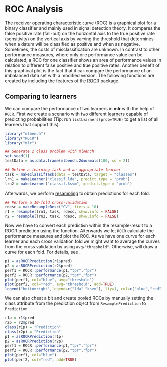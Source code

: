# ROC Analysis

The receiver operating characteristic curve (ROC) is a graphical plot
for a binary classifier and mainly used in signal detection theory. It
compares the false positive rate (fall-out) on the horizontal axis to
the true positive rate (sensitivity) on the vertical axis by varying
the threshold that determines when a datum will be classified as positive and
when as negative. Sometimes, the costs of misclassification are unknown.
In contrast to other performance measures, where only one performance value can
be calculated, a ROC for one classifier shows an area of
performance values in relation to different false positive and true
positive rates. Another benefit of this graphical plot is the
fact that it can compare the performance of an imbalanced data set
with a modified version. The following functions are created by
including the features of the [ROCR](http://cran.r-project.org/web/packages/ROCR/index.html) package.

## Comparing to learners

We can compare the performance of two learners in **mlr** with the help of `ROCR`.
First we create a scenario with two different [learners](learner.md) capable of
predicting probabilities (Tip: run `listLearners(prob=TRUE)` to get a list of
all learners that support this).
```r
library("mlbench")
library("ROCR")
library("mlr")
```

```r
## Generate 2 class problem with mlbench
set.seed(1)
testData = as.data.frame(mlbench.2dnormals(100, sd = 2))

## Define a learning task and an appropriate learner
task = makeClassifTask(data = testData, target = "classes")
lrn1 = makeLearner("classif.lda", predict.type = "prob")
lrn2 = makeLearner("classif.ksvm", predict.type = "prob")
```

Afterwards, we perform [resampling](resample.md) to obtain predictions for each fold.
```r
## Perform a 10-fold cross-validation
rdesc = makeResampleDesc("CV", iters = 10)
r1 = resample(lrn1, task, rdesc, show.info = FALSE)
r2 = resample(lrn2, task, rdesc, show.info = FALSE)
```

Now we have to convert each prediction within the resample-result to a ROCR
prediction using the \man[asROCRPrediction] function.
Afterwards we let `ROCR` calculate the performance measures and plot the ROC.
As we have one curve for each learner and each cross validation fold we might want to average the curves from the cross validation by using `avg="threshold"`.
Otherwise, \man[plot.performance] will draw a curve for each fold.
For details, see \man[plot.performance].

```r
p1 = asROCRPrediction(r1$pred)
p2 = asROCRPrediction(r2$pred)
perf1 = ROCR::performance(p1,"tpr","fpr")
perf2 = ROCR::performance(p2,"tpr","fpr")
plot(perf1, col="blue", avg="threshold")
plot(perf2, col="red", avg="threshold", add=TRUE)
legend("bottomright",legend=c("lda","ksvm"), lty=1, col=c("blue","red"))
```

We can also cheat a bit and create pooled ROCs by manually setting the class attribute from the prediction object from `ResamplePrediction` to `Prediction`.
```r
r1p = r1$pred
r2p = r2$pred
class(r1p) = "Prediction"
class(r2p) = "Prediction"
p1 = asROCRPrediction(r1p)
p2 = asROCRPrediction(r2p)
perf1 = ROCR::performance(p1,"tpr","fpr")
perf2 = ROCR::performance(p2,"tpr","fpr")
plot(perf1, col="blue")
plot(perf2, col="red", add=TRUE)
```
